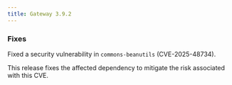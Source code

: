 ```yaml
---
title: Gateway 3.9.2
---
```


### Fixes

Fixed a security vulnerability in `commons-beanutils` (CVE-2025-48734).

This release fixes the affected dependency to mitigate the risk associated with this CVE.  
